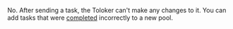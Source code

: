 <Cut title="Can I ask a Toloker to redo the task if they made mistakes in it?">

No. After sending a task, the Toloker can't make any changes to it. You can add tasks that were [completed](/docs-new/glossary#completed-tasks) incorrectly to a new pool.

</Cut>